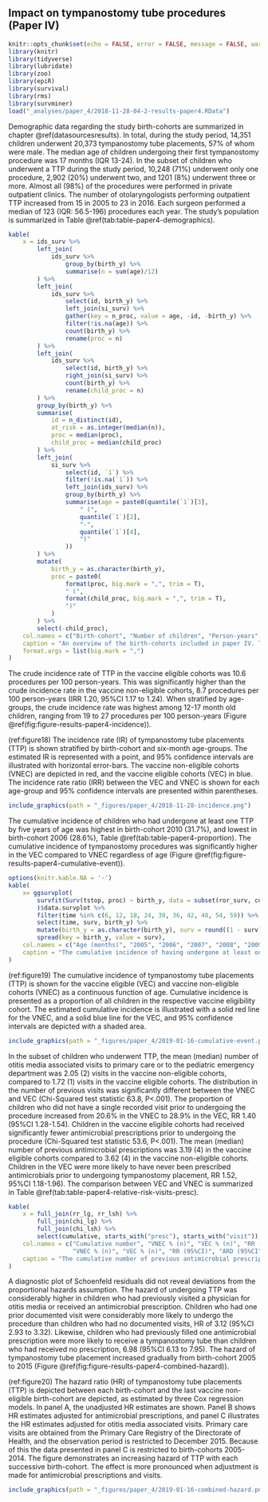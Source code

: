 ## Impact on tympanostomy tube procedures (Paper IV){#paper4results}

```r
knitr::opts_chunk$set(echo = FALSE, error = FALSE, message = FALSE, warning = FALSE)
library(knitr)
library(tidyverse)
library(lubridate)
library(zoo)
library(epiR)
library(survival)
library(rms)
library(survminer)
load("_analyses/paper_4/2018-11-28-04-2-results-paper4.RData")
```

Demographic data regarding the study birth-cohorts are summarized in chapter \@ref(datasourcesresults).
In total, during the study period, 14,351 children underwent 20,373 tympanostomy tube placements, 57% of whom were male. 
The median age of children undergoing their first tympanostomy procedure was 17 months (IQR 13-24). 
In the subset of children who underwent a TTP during the study period, 10,248 (71%) underwent only one procedure, 2,902 (20%) underwent two, and 1201 (8%) underwent three or more. 
Almost all (98%) of the procedures were performed in private outpatient clinics. 
The number of otolaryngologists performing outpatient TTP increased from 15 in 2005 to 23 in 2016.
Each surgeon performed a median of 123 (IQR: 56.5-196) procedures each year.
The study's population is summarized in Table \@ref(tab:table-paper4-demographics).

```r
kable(
    x = ids_surv %>%
        left_join(
            ids_surv %>%
                group_by(birth_y) %>%
                summarise(n = sum(age)/12)
        ) %>%
        left_join(
            ids_surv %>%
                select(id, birth_y) %>%
                left_join(si_surv) %>% 
                gather(key = n_proc, value = age, -id, -birth_y) %>%
                filter(!is.na(age)) %>%
                count(birth_y) %>%
                rename(proc = n)
        ) %>%
        left_join(
            ids_surv %>%
                select(id, birth_y) %>%
                right_join(si_surv) %>% 
                count(birth_y) %>%
                rename(child_proc = n)
        ) %>%
        group_by(birth_y) %>%
        summarise(
            id = n_distinct(id),
            at_risk = as.integer(median(n)),
            proc = median(proc),
            child_proc = median(child_proc)
        ) %>%
        left_join(
            si_surv %>%
                select(id, `1`) %>%
                filter(!is.na(`1`)) %>%
                left_join(ids_surv) %>%
                group_by(birth_y) %>%
                summarise(age = paste0(quantile(`1`)[3],
                    " (",
                    quantile(`1`)[2],
                    "-",
                    quantile(`1`)[4],
                    ")"
                ))
        ) %>%
        mutate(
            birth_y = as.character(birth_y),
            proc = paste0(
                format(proc, big.mark = ",", trim = T),
                " (",
                format(child_proc, big.mark = ",", trim = T),
                ")"
            )
        ) %>%
        select(-child_proc),
    col.names = c("Birth-cohort", "Number of children", "Person-years", "Number of procedures (n children)", "Median age (months)"),
    caption = "An overview of the birth-cohorts included in paper IV. The number of observed tympanostomy tube placements (TTP) in each cohort is presented, with the number of children undergoing the procedures within parentheses. The median age in months at the time of a childs first procedure is shown. The observational period is 1 January 2005 to 31 December 2016. Birth-cohorts 2012-2015 do not attain full follow-up time, as indicated by fewer person-years included in the study. Thus, the decrease in the number of procedures and and median age is not indicative of a true decrease.",
    format.args = list(big.mark = ",")
)
```

The crude incidence rate of TTP in the vaccine eligible cohorts was 10.6 procedures per 100 person-years.
This was significantly higher than the crude incidence rate in the vaccine non-eligible cohorts, 8.7 procedures per 100 person-years (IRR 1.20, 95%CI 1.17 to 1.24).
When stratified by age-groups, the crude incidence rate was highest among 12-17 month old children, ranging from 19 to 27 procedures per 100 person-years (Figure \@ref(fig:figure-results-paper4-incidence)).

(ref:figure18) The incidence rate (IR) of tympanostomy tube placements (TTP) is shown stratified by birth-cohort and six-month age-groups. The estimated IR is represented with a point, and 95% confidence intervals are illustrated with horizontal error-bars. The vaccine non-eligible cohorts (VNEC) are depicted in red, and the vaccine eligible cohorts (VEC) in blue. The incidence rate ratio (IRR) between the VEC and VNEC is shown for each age-group and 95% confidence intervals are presented within parentheses.

```r
include_graphics(path = "_figures/paper_4/2018-11-28-incidence.png")
```

The cumulative incidence of children who had undergone at least one TTP by five years of age was highest in birth-cohort 2010 (31.7%), and lowest in birth-cohort 2006 (28.6%), Table \@ref(tab:table-paper4-proportion).
The cumulative incidence of tympanostomy procedures was significantly higher in the VEC compared to VNEC regardless of age (Figure \@ref(fig:figure-results-paper4-cumulative-event)).

```r
options(knitr.kable.NA = '-')
kable(
    x= ggsurvplot(
        survfit(Surv(tstop, proc) ~ birth_y, data = subset(ror_surv, cum_proc == 0))
        )$data.survplot %>%
        filter(time %in% c(6, 12, 18, 24, 30, 36, 42, 48, 54, 59)) %>%
        select(time, surv, birth_y) %>%
        mutate(birth_y = as.character(birth_y), surv = round((1 - surv) * 100, 1)) %>%
        spread(key = birth_y, value = surv),
    col.names = c("Age (months)", "2005", "2006", "2007", "2008", "2009", "2010", "2011", "2012", "2013", "2014", "2015"),
    caption = "The cumulative incidence of having undergone at least one tympanostomy tube placement (TTP) at six-month age intervals is presented for each birth-cohort. The cumulative incidence is presented as a percentage (%) of all children in the respective cohort. Birth-cohorts 2012-2015 do not attain full follow-up time. Lack of information due to censoring is indicated with a hyphen (-)."
)
```

(ref:figure19) The cumulative incidence of tympanostomy tube placements (TTP) is shown for the vaccine eligible (VEC) and vaccine non-eligible cohorts (VNEC) as a continuous function of age. Cumulative incidence is presented as a proportion of all children in the respective vaccine eligibility cohort. The estimated cumulative incidence is illustrated with a solid red line for the VNEC, and a solid blue line for the VEC, and 95% confidence intervals are depicted with a shaded area.

```r
include_graphics(path = "_figures/paper_4/2019-01-16-cumulative-event.png")
```

In the subset of children who underwent TTP, the mean (median) number of otitis media associated visits to primary care or to the pediatric emergency department was 2.05 (2) visits in the vaccine non-eligible cohorts, compared to 1.72 (1) visits in the vaccine eligible cohorts. 
The distribution in the number of previous visits was significantly different between the VNEC and VEC (Chi-Squared test statistic 63.8, P<.001).
The proportion of children who did not have a single recorded visit prior to undergoing the procedure increased from 20.6% in the VNEC to 28.9% in the VEC, RR 1.40 (95%CI 1.28-1.54).
Children in the vaccine eligible cohorts had received significantly fewer antimicrobial prescriptions prior to undergoing the procedure (Chi-Squared test statistic 53.6, P<.001). 
The mean (median) number of previous antimicrobial prescriptions was 3.19 (4) in the vaccine eligible cohorts compared to 3.62 (4) in the vaccine non-eligible cohorts. 
Children in the VEC were more likely to have never been prescribed antimicrobials prior to undergoing tympanostomy placement, RR 1.52, 95%CI 1.18-1.96).
The comparison between VEC and VNEC is summarized in Table \@ref(tab:table-paper4-relative-risk-visits-presc).

```r
kable(
    x = full_join(rr_lg, rr_lsh) %>%
        full_join(chi_lg) %>%
        full_join(chi_lsh) %>%
        select(cumulative, starts_with("presc"), starts_with("visit")),
    col.names = c("Cumulative number", "VNEC % (n)", "VEC % (n)", "RR (95%CI)", "ARD (95%CI", 
                  "VNEC % (n)", "VEC % (n)", "RR (95%CI)", "ARD (95%CI"),
    caption = "The cumulative number of previous antimicrobial prescriptions and otitis media visits are shown for those children in the vaccine non-eligible (VNEC) and vaccine eligible cohorts (VEC) who underwent at least one tympanostomy tube placement. The proportion of each cohort who had the corresponding number of prior visits or prescriptions is shown with the absolute number of children within parentheses. The relative risk (RR) and absolute risk difference (ARD) between the VEC and VNEC is shown with 95% confidence intervals."
)
```

A diagnostic plot of Schoenfeld residuals did not reveal deviations from the proportional hazards assumption.
The hazard of undergoing TTP was considerably higher in children who had previously visited a physician for otitis media or received an antimicrobial prescription.
Children who had one prior documented visit were considerably more likely to undergo the procedure than children who had no documented visits, HR of 3.12 (95%CI 2.93 to 3.32).
Likewise, children who had previously filled one antimicrobial prescription were more likely to receive a tympanostomy tube than children who had received no prescription, 6.98 (95%CI 6.13 to 7.95). 
The hazard of tympanostomy tube placement increased gradually from birth-cohort 2005 to 2015 (Figure \@ref(fig:figure-results-paper4-combined-hazard)).

(ref:figure20) The hazard ratio (HR) of tympanostomy tube placements (TTP) is depicted between each birth-cohort and the last vaccine non-eligible birth-cohort are depicted, as estimated by three Cox regression models. In panel A, the unadjusted HR estimates are shown. Panel B shows HR estimates adjusted for antimicrobial prescriptions, and panel C illustrates the HR estimates adjusted for otitis media associated visits. Primary care visits are obtained from the Primary Care Registry of the Directorate of Health, and the observation period is restricted to December 2015. Because of this the data presented in panel C is restricted to birth-cohorts 2005-2014. The figure demonstrates an increasing hazard of TTP with each successive birth-cohort. The effect is more pronounced when adjustment is made for antimicrobial prescriptions and visits.

```r
include_graphics(path = "_figures/paper_4/2019-01-16-combined-hazard.png")
```